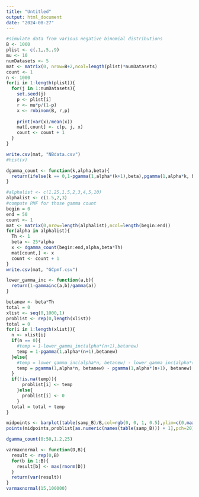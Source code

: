 ```yaml
---
title: "Untitled"
output: html_document
date: "2024-08-27"
---
```



```r
#simulate data from various negative binomial distributions
B <- 1000
plist <- c(.1,.5,.9)
mu <- 10
numDatasets <- 5
mat <- matrix(0, nrow=B+2,ncol=length(plist)*numDatasets)
count <- 1
n <- 1000
for(i in 1:length(plist)){
  for(j in 1:numDatasets){
    set.seed(j)
    p <- plist[i]
    r <- mu*p/(1-p)
    x <- rnbinom(B, r,p)
    
    print(var(x)/mean(x))
    mat[,count] <- c(p, j, x)
    count <- count + 1
  }
}

write.csv(mat, "NBdata.csv")
#hist(x)
```

```r
dgamma_count <- function(k,alpha,beta){
  return(ifelse(k == 0,1-pgamma(1,alpha*(k+1),beta),pgamma(1,alpha*k, beta) - pgamma(1,alpha*(k+1), beta)))
}
```


```r
#alphalist <- c(1.25,1.5,2,3,4,5,10)
alphalist <- c(1.5,2,3)
#compute PMF for those gamma count
begin = 0
end = 50
count <- 1
mat <- matrix(0,nrow=length(alphalist),ncol=length(begin:end))
for(alpha in alphalist){
  Th <- 1
  beta <- 25*alpha
  x <- dgamma_count(begin:end,alpha,beta*Th)
  mat[count,] <- x
  count <- count + 1
}
write.csv(mat, "GCpmf.csv")
```





```r
lower_gamma_inc <- function(a,b){
  return(1-gammainc(a,b)/gamma(a))
}

betanew <- beta*Th
total = 0
xlist <- seq(0,1000,1)
problist <- rep(0,length(xlist))
total = 0 
for(i in 1:length(xlist)){
  n <- xlist[i]
  if(n == 0){
    #temp = 1-lower_gamma_inc(alpha*(n+1),betanew)
    temp = 1-pgamma(1,alpha*(n+1),betanew)
  }else{
    #temp = lower_gamma_inc(alpha*n, betanew) - lower_gamma_inc(alpha*(n+1), betanew)
    temp = pgamma(1,alpha*n, betanew) - pgamma(1,alpha*(n+1), betanew)
  }
  if(!is.na(temp)){
      problist[i] <- temp
    }else{
      problist[i] <- 0
    }
  total = total + temp
}

midpoints <- barplot(table(samp_B)/B,col=rgb(0, 0, 1, 0.5),ylim=c(0,max(problist)+.01))
points(midpoints,problist[as.numeric(names(table(samp_B))) + 1],pch=20)
```

```r
dgamma_count(0:50,1.2,25)
```


```r
varmaxnormal <- function(D,B){
  result <- rep(0,B)
  for(b in 1:B){
    result[b] <- max(rnorm(D))
  }
  return(var(result))
}
varmaxnormal(15,100000)
```



